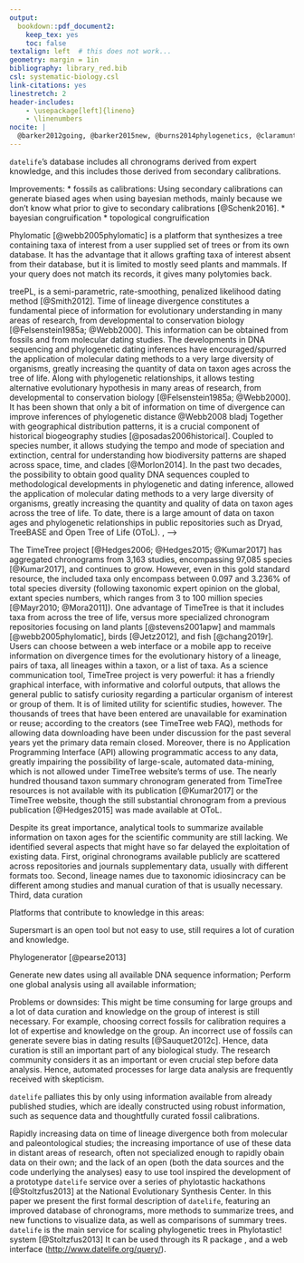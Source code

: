 ```yaml
---
output:
  bookdown::pdf_document2:
    keep_tex: yes
    toc: false
textalign: left  # this does not work...
geometry: margin = 1in
bibliography: library_red.bib
csl: systematic-biology.csl
link-citations: yes
linestretch: 2
header-includes:
    - \usepackage[left]{lineno}
    - \linenumbers
nocite: |
  @barker2012going, @barker2015new, @burns2014phylogenetics, @claramunt2015new, @gibb2015new, @Hedges2015, @hooper2017chromosomal, @Jetz2012, @price2014niche
---
```

`datelife`'s database includes all chronograms derived from expert knowledge, and this includes those derived from secondary calibrations.



Improvements:
* fossils as calibrations: Using secondary calibrations can generate biased ages when using bayesian methods, mainly because we don't know what prior to give to secondary calibrations
[@Schenk2016].
* bayesian congruification
* topological congruification

Phylomatic [@webb2005phylomatic]
<!-- In a way, phylomatic synthesises trees based on a query. -->
is a platform that synthesizes a tree containing taxa of interest from a user supplied set of trees or from its own database.
It has the advantage that it allows grafting taxa of interest absent from their database, but it is limited to mostly seed plants and mammals. If your query does not match its records, it gives many polytomies back.

treePL, is a semi-parametric, rate-smoothing, penalized likelihood dating method
[@Smith2012].
<!--INTRODUCTION: 1st paragraph: general statement that the field knows to be true and important-->
Time of lineage divergence <!--alt lineages: named biological entities, taxon ages?-->
constitutes a fundamental piece of information for evolutionary
understanding in many areas of research, from developmental to conservation biology [@Felsenstein1985a; @Webb2000]. This information can be obtained from fossils and from molecular dating studies. The developments in DNA sequencing and phylogenetic dating inferences have encouraged/spurred the application of molecular dating methods to a very large diversity of organisms, greatly increasing the quantity
<!-- and improving the quality  (do we know this? we would expect thatm but there is no analysis on that really...)-->
of data on taxon ages across the tree of life.
Along with phylogenetic relationships, it allows testing alternative
evolutionary hypothesis in many areas of research, from developmental to conservation biology [@Felsenstein1985a; @Webb2000].
It has been shown that only a bit of information on time of divergence can improve inferences of phylogenetic distance @Webb2008 bladj
<!--comparative studies, in general, for which knowing
the time context for all life is crucial.-->
Together with geographical distribution patterns, it is a crucial component of historical biogeography studies [@posadas2006historical].
Coupled to species number, it allows studying the tempo and mode of speciation and extinction,
<!-- crucial/vital/critical/essential -->
central for understanding how biodiversity
patterns are shaped across space, time, and clades [@Morlon2014].
<!-- Efforts to have a whole tree of life have been great and here are some examples. -->
<!--INTRODUCTION: 2nd paragraph: important advances in the field-->
In the past two decades, the possibility to obtain good quality DNA sequences
<!-- from a wide variety of organisms became a reality, which,  -->
coupled to methodological developments in phylogenetic and dating inference, allowed
the application of molecular dating methods to a very large diversity
of organisms, greatly increasing the quantity and quality of<!--organisms with--> data on taxon ages across the tree of life.
<!-- figure showing growth on studies with age data from references table from ttol-->
To date, there is a large amount of
<!-- both fossil and molecular-based  -->
data on taxon ages and phylogenetic relationships in public repositories such as Dryad, TreeBASE
and Open Tree of Life (OToL).
<!-- pbdb ??-->
<!--OToL alone hosts now more than 200 chronograms. Cache updated jan 15 2018
devtools::load_all(pkg = "~/Desktop/datelife")
length(opentree_chronograms$trees) names(opentree_chronograms)
-->
<!--How many trees? How many dated trees?-->
<!-- Methods to include living and fossil lineages are in continued development and increased -->
<!-- usage by the community<!--total evidence and revbayes (fossilized birth-death)-->, -->
<!-- which coupled to better sharing data practices, are greatly contributing to the -->
<!-- accumulation in number and type of available data on taxon ages. -->

<!--INTRODUCTION: 3rd paragraph: problems associated-->
The TimeTree project [@Hedges2006; @Hedges2015; @Kumar2017] has aggregated chronograms
from 3,163 studies, encompassing 97,085 species [@Kumar2017], and continues to grow.
However, even in this gold standard resource, the included taxa only encompass between
0.097 and 3.236% of total species diversity (following taxonomic expert opinion
on the global, extant species numbers, which ranges from 3 to 100 million species
[@Mayr2010; @Mora2011]). One advantage of TimeTree is that it includes taxa from
across the tree of life, versus more specialized chronogram repositories focusing on land plants
[@stevens2001apw] and mammals [@webb2005phylomatic], birds [@Jetz2012], and fish [@chang2019r]. Users can choose
between a web interface or a mobile app to receive information on divergence times
for the evolutionary history of a lineage, pairs of taxa, all lineages within a
taxon, or a list of taxa. As a science communication tool, TimeTree project is
very powerful: it has a friendly graphical interface, with informative and colorful
outputs, that allows the general public to satisfy curiosity regarding a particular
organism of interest or group of them. It is of limited utility for scientific
studies, however. The thousands of trees that have been entered are unavailable
for examination or reuse; according to the creators (see TimeTree web FAQ), methods
for allowing data downloading have been under discussion for the past several years
yet the primary data remain closed. Moreover, there is no Application Programming
Interface (API) allowing programmatic access to any data, greatly impairing the
possibility of large-scale, automated data-mining, which is not allowed under TimeTree
website's terms of use. The nearly hundred thousand taxon summary chronogram generated
from TimeTree resources is not available with its publication [@Kumar2017] or the
TimeTree website, though the still substantial chronogram from a previous publication
[@Hedges2015] was made available at OToL.
<!--What led to datelife development?
Describe public and research necessities covered by datelife
It is important to use available data on time frame of lineage origin:
To know the state of dating for a group of interest:
What range of estimated ages exist already? Are fossil and molecular
time frames coherent? (e.g., [@Magallon2015c]).
To construct a time tree of life.
For science communication, improve scientific discussions, time-framing
other events of importance in other research areas.
Comparative method: autocorrelation (phylogenetic relatedeness) corrections, phylogenetic signal
-->

<!--INTRODUCTION: 4th paragraph-->
Despite its great importance, analytical tools to summarize available information
on taxon ages for the scientific community are still lacking.
We identified several aspects that might have so far delayed the exploitation of
existing data. First, original chronograms available publicly are scattered across repositories
<!-- (otol tree store, dryad, treebase,  -->
and journals supplementary data, usually with different formats too.
Second, lineage names due to taxonomic idiosincracy can be different among studies
and manual curation of that is usually necessary.
Third, data curation

Platforms that contribute to knowledge in this areas:

Supersmart is an open tool but not easy to use, still requires a lot of curation and knowledge.

Phylogenerator [@pearse2013]

Generate new dates using all available DNA sequence information;
Perform one global analysis using all available information;

Problems or downsides: This might be time consuming for large groups and a lot of
data curation and knowledge on the group of interest is still necessary. For example,
<!--General issues with dating techniques:--> choosing correct fossils for calibration
requires a lot of expertise and knowledge on the group. An incorrect use of fossils
can generate severe bias in dating results [@Sauquet2012c].
<!--Data curation is necessary at some point (is this always true?)-->
Hence, data curation is still an important part of any biological study. The research
community considers it as an important or even crucial step before data analysis.
Hence, automated processes for large data analysis are frequently received with skepticism.

`datelife` palliates this by only using information available from already published
studies, which are ideally constructed using robust information, such as sequence
data and thoughtfully curated fossil calibrations.
<!--Data curation is largely based on taxonomic knowledge; or at least on the interplay between taxonomy and phylogenetics-->
<!--Importance of datelife:-->

<!--INTRODUCTION: 5th paragraph: Goal, objectives and predictions-->
Rapidly increasing data on time of lineage divergence both from molecular and paleontological studies; the increasing importance of use of these data in distant areas of research, often not specialized enough to rapidly obain data on their own; and the lack of an open (both the data sources and the code underlying the analyses) easy to use tool
inspired the development of a prototype `datelife` service over a series
of phylotastic hackathons [@Stoltzfus2013] at the National Evolutionary Synthesis Center.
In this paper we present the first formal description of `datelife`, featuring an improved database of chronograms, more methods to summarize trees, and new functions to visualize data, as well as comparisons of summary trees.
`datelife` is the main service for scaling phylogenetic trees in Phylotastic! system
[@Stoltzfus2013] <!--to construct phylogenetic trees on the fly [http://phylotastic.org/].-->
It can be used through its R package <link to documentation>, and a web interface
(<http://www.datelife.org/query/>)<!-- and an API (still not up, tho)-->.
